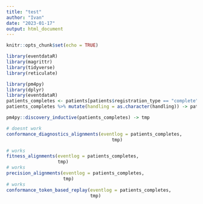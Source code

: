```yaml
---
title: "test"
author: "Ivan"
date: "2023-01-17"
output: html_document
---
```


```r
knitr::opts_chunk$set(echo = TRUE)
```

```r
library(eventdataR)
library(magrittr)
library(tidyverse)
library(reticulate)
```

```r
library(pm4py)
library(dplyr)
library(eventdataR)
patients_completes <- patients[patients$registration_type == "complete", ]
patients_completes %>% mutate(handling = as.character(handling)) -> patients_completes

pm4py::discovery_inductive(patients_completes) -> tmp

# doesnt work
conformance_diagnostics_alignments(eventlog = patients_completes, 
                                       tmp)

# works
fitness_alignments(eventlog = patients_completes, 
                   tmp)
# works
precision_alignments(eventlog = patients_completes, 
                     tmp)
# works
conformance_token_based_replay(eventlog = patients_completes, 
                               tmp)

```





